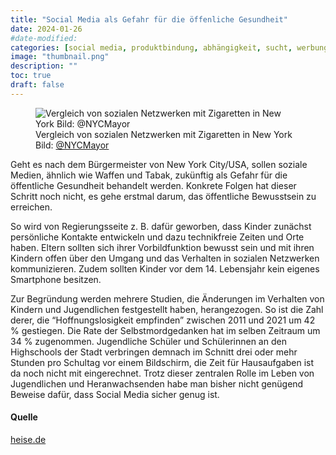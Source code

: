 ```yaml
---
title: "Social Media als Gefahr für die öffenliche Gesundheit"
date: 2024-01-26
#date-modified: 
categories: [social media, produktbindung, abhängigkeit, sucht, werbung]
image: "thumbnail.png"
description: "" 
toc: true
draft: false
---
```


![Vergleich von sozialen Netzwerken mit Zigaretten in New York [Bild: [\@NYCMayor](https://twitter.com/NYCMayor/status/1750227687581307123)]{.img-credits}](thumbnail.png){fig-align="left"}

Geht es nach dem Bürgermeister von New York City/USA, sollen soziale Medien, ähnlich wie Waffen und Tabak, zukünftig als Gefahr für die öffentliche Gesundheit behandelt werden. Konkrete Folgen hat dieser Schritt noch nicht, es gehe erstmal darum, das öffentliche Bewusstsein zu erreichen.

So wird von Regierungsseite z. B. dafür geworben, dass Kinder zunächst persönliche Kontakte entwickeln und dazu technikfreie Zeiten und Orte haben. Eltern sollten sich ihrer Vorbildfunktion bewusst sein und mit ihren Kindern offen über den Umgang und das Verhalten in sozialen Netzwerken kommunizieren. Zudem sollten Kinder vor dem 14. Lebensjahr kein eigenes Smartphone besitzen.

Zur Begründung werden mehrere Studien, die Änderungen im Verhalten von Kindern und Jugendlichen festgestellt haben, herangezogen. So ist die Zahl derer, die "Hoffnungslosigkeit empfinden" zwischen 2011 und 2021 um 42 % gestiegen. Die Rate der Selbstmordgedanken hat im selben Zeitraum um 34 % zugenommen. Jugendliche Schüler und Schülerinnen an den Highschools der Stadt verbringen demnach im Schnitt drei oder mehr Stunden pro Schultag vor einem Bildschirm, die Zeit für Hausaufgaben ist da noch nicht mit eingerechnet. Trotz dieser zentralen Rolle im Leben von Jugendlichen und Heranwachsenden habe man bisher nicht genügend Beweise dafür, dass Social Media sicher genug ist.

#### Quelle
[heise.de](https://www.heise.de/news/New-York-City-erklaert-Social-Media-zur-Gefahr-fuer-oeffentliche-Gesundheit-9608580.html)
